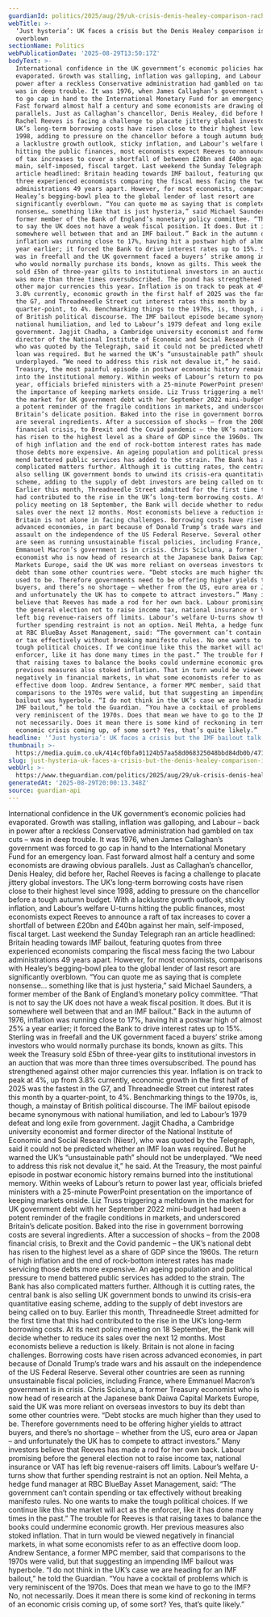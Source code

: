 ```yaml
---
guardianId: politics/2025/aug/29/uk-crisis-denis-healey-comparison-rachel-reeves
webTitle: >-
  ‘Just hysteria’: UK faces a crisis but the Denis Healey comparison is
  overblown
sectionName: Politics
webPublicationDate: '2025-08-29T13:50:17Z'
bodyText: >-
  International confidence in the UK government’s economic policies had
  evaporated. Growth was stalling, inflation was galloping, and Labour – back in
  power after a reckless Conservative administration had gambled on tax cuts –
  was in deep trouble. It was 1976, when James Callaghan’s government was forced
  to go cap in hand to the International Monetary Fund for an emergency loan.
  Fast forward almost half a century and some economists are drawing obvious
  parallels. Just as Callaghan’s chancellor, Denis Healey, did before her,
  Rachel Reeves is facing a challenge to placate jittery global investors. The
  UK’s long-term borrowing costs have risen close to their highest level since
  1998, adding to pressure on the chancellor before a tough autumn budget. With
  a lacklustre growth outlook, sticky inflation, and Labour’s welfare U-turns
  hitting the public finances, most economists expect Reeves to announce a raft
  of tax increases to cover a shortfall of between £20bn and £40bn against her
  main, self-imposed, fiscal target. Last weekend the Sunday Telegraph ran an
  article headlined: Britain heading towards IMF bailout, featuring quotes from
  three experienced economists comparing the fiscal mess facing the two Labour
  administrations 49 years apart. However, for most economists, comparisons with
  Healey’s begging-bowl plea to the global lender of last resort are
  significantly overblown. “You can quote me as saying that is complete
  nonsense… something like that is just hysteria,” said Michael Saunders, a
  former member of the Bank of England’s monetary policy committee. “That is not
  to say the UK does not have a weak fiscal position. It does. But it is
  somewhere well between that and an IMF bailout.” Back in the autumn of 1976,
  inflation was running close to 17%, having hit a postwar high of almost 25% a
  year earlier; it forced the Bank to drive interest rates up to 15%. Sterling
  was in freefall and the UK government faced a buyers’ strike among investors
  who would normally purchase its bonds, known as gilts. This week the Treasury
  sold £5bn of three-year gilts to institutional investors in an auction that
  was more than three times oversubscribed. The pound has strengthened against
  other major currencies this year. Inflation is on track to peak at 4%, up from
  3.8% currently, economic growth in the first half of 2025 was the fastest in
  the G7, and Threadneedle Street cut interest rates this month by a
  quarter-point, to 4%. Benchmarking things to the 1970s, is, though, a mainstay
  of British political discourse. The IMF bailout episode became synonymous with
  national humiliation, and led to Labour’s 1979 defeat and long exile from
  government. Jagjit Chadha, a Cambridge university economist and former
  director of the National Institute of Economic and Social Research (Niesr),
  who was quoted by the Telegraph, said it could not be predicted whether an IMF
  loan was required. But he warned the UK’s “unsustainable path” should not be
  underplayed. “We need to address this risk not devalue it,” he said. At the
  Treasury, the most painful episode in postwar economic history remains burned
  into the institutional memory. Within weeks of Labour’s return to power last
  year, officials briefed ministers with a 25-minute PowerPoint presentation on
  the importance of keeping markets onside. Liz Truss triggering a meltdown in
  the market for UK government debt with her September 2022 mini-budget had been
  a potent reminder of the fragile conditions in markets, and underscored
  Britain’s delicate position. Baked into the rise in government borrowing costs
  are several ingredients. After a succession of shocks – from the 2008
  financial crisis, to Brexit and the Covid pandemic – the UK’s national debt
  has risen to the highest level as a share of GDP since the 1960s. The return
  of high inflation and the end of rock-bottom interest rates has made servicing
  those debts more expensive. An ageing population and political pressure to
  mend battered public services has added to the strain. The Bank has also
  complicated matters further. Although it is cutting rates, the central bank is
  also selling UK government bonds to unwind its crisis-era quantitative easing
  scheme, adding to the supply of debt investors are being called on to buy.
  Earlier this month, Threadneedle Street admitted for the first time that this
  had contributed to the rise in the UK’s long-term borrowing costs. At its next
  policy meeting on 18 September, the Bank will decide whether to reduce its
  sales over the next 12 months. Most economists believe a reduction is likely.
  Britain is not alone in facing challenges. Borrowing costs have risen across
  advanced economies, in part because of Donald Trump’s trade wars and his
  assault on the independence of the US Federal Reserve. Several other countries
  are seen as running unsustainable fiscal policies, including France, where
  Emmanuel Macron’s government is in crisis. Chris Scicluna, a former Treasury
  economist who is now head of research at the Japanese bank Daiwa Capital
  Markets Europe, said the UK was more reliant on overseas investors to buy its
  debt than some other countries were. “Debt stocks are much higher than they
  used to be. Therefore governments need to be offering higher yields to attract
  buyers, and there’s no shortage – whether from the US, euro area or Japan –
  and unfortunately the UK has to compete to attract investors.” Many investors
  believe that Reeves has made a rod for her own back. Labour promising before
  the general election not to raise income tax, national insurance or VAT has
  left big revenue-raisers off limits. Labour’s welfare U-turns show that
  further spending restraint is not an option. Neil Mehta, a hedge fund manager
  at RBC BlueBay Asset Management, said: “The government can’t contain spending
  or tax effectively without breaking manifesto rules. No one wants to make the
  tough political choices. If we continue like this the market will act as the
  enforcer, like it has done many times in the past.” The trouble for Reeves is
  that raising taxes to balance the books could undermine economic growth. Her
  previous measures also stoked inflation. That in turn would be viewed
  negatively in financial markets, in what some economists refer to as an
  effective doom loop. Andrew Sentance, a former MPC member, said that
  comparisons to the 1970s were valid, but that suggesting an impending IMF
  bailout was hyperbole. “I do not think in the UK’s case we are heading for an
  IMF bailout,” he told the Guardian. “You have a cocktail of problems which is
  very reminiscent of the 1970s. Does that mean we have to go to the IMF? No,
  not necessarily. Does it mean there is some kind of reckoning in terms of an
  economic crisis coming up, of some sort? Yes, that’s quite likely.”
headline: '‘Just hysteria’: UK faces a crisis but the IMF bailout talk is overblown'
thumbnail: >-
  https://media.guim.co.uk/414cf0bfa01124b57aa58d068325048bbd84db0b/471_3_2441_1952/500.jpg
slug: just-hysteria-uk-faces-a-crisis-but-the-denis-healey-comparison-is-overblown
webUrl: >-
  https://www.theguardian.com/politics/2025/aug/29/uk-crisis-denis-healey-comparison-rachel-reeves
generatedAt: '2025-08-29T20:00:13.348Z'
source: guardian-api
---
```

International confidence in the UK government’s economic policies had evaporated. Growth was stalling, inflation was galloping, and Labour – back in power after a reckless Conservative administration had gambled on tax cuts – was in deep trouble. It was 1976, when James Callaghan’s government was forced to go cap in hand to the International Monetary Fund for an emergency loan. Fast forward almost half a century and some economists are drawing obvious parallels. Just as Callaghan’s chancellor, Denis Healey, did before her, Rachel Reeves is facing a challenge to placate jittery global investors. The UK’s long-term borrowing costs have risen close to their highest level since 1998, adding to pressure on the chancellor before a tough autumn budget. With a lacklustre growth outlook, sticky inflation, and Labour’s welfare U-turns hitting the public finances, most economists expect Reeves to announce a raft of tax increases to cover a shortfall of between £20bn and £40bn against her main, self-imposed, fiscal target. Last weekend the Sunday Telegraph ran an article headlined: Britain heading towards IMF bailout, featuring quotes from three experienced economists comparing the fiscal mess facing the two Labour administrations 49 years apart. However, for most economists, comparisons with Healey’s begging-bowl plea to the global lender of last resort are significantly overblown. “You can quote me as saying that is complete nonsense… something like that is just hysteria,” said Michael Saunders, a former member of the Bank of England’s monetary policy committee. “That is not to say the UK does not have a weak fiscal position. It does. But it is somewhere well between that and an IMF bailout.” Back in the autumn of 1976, inflation was running close to 17%, having hit a postwar high of almost 25% a year earlier; it forced the Bank to drive interest rates up to 15%. Sterling was in freefall and the UK government faced a buyers’ strike among investors who would normally purchase its bonds, known as gilts. This week the Treasury sold £5bn of three-year gilts to institutional investors in an auction that was more than three times oversubscribed. The pound has strengthened against other major currencies this year. Inflation is on track to peak at 4%, up from 3.8% currently, economic growth in the first half of 2025 was the fastest in the G7, and Threadneedle Street cut interest rates this month by a quarter-point, to 4%. Benchmarking things to the 1970s, is, though, a mainstay of British political discourse. The IMF bailout episode became synonymous with national humiliation, and led to Labour’s 1979 defeat and long exile from government. Jagjit Chadha, a Cambridge university economist and former director of the National Institute of Economic and Social Research (Niesr), who was quoted by the Telegraph, said it could not be predicted whether an IMF loan was required. But he warned the UK’s “unsustainable path” should not be underplayed. “We need to address this risk not devalue it,” he said. At the Treasury, the most painful episode in postwar economic history remains burned into the institutional memory. Within weeks of Labour’s return to power last year, officials briefed ministers with a 25-minute PowerPoint presentation on the importance of keeping markets onside. Liz Truss triggering a meltdown in the market for UK government debt with her September 2022 mini-budget had been a potent reminder of the fragile conditions in markets, and underscored Britain’s delicate position. Baked into the rise in government borrowing costs are several ingredients. After a succession of shocks – from the 2008 financial crisis, to Brexit and the Covid pandemic – the UK’s national debt has risen to the highest level as a share of GDP since the 1960s. The return of high inflation and the end of rock-bottom interest rates has made servicing those debts more expensive. An ageing population and political pressure to mend battered public services has added to the strain. The Bank has also complicated matters further. Although it is cutting rates, the central bank is also selling UK government bonds to unwind its crisis-era quantitative easing scheme, adding to the supply of debt investors are being called on to buy. Earlier this month, Threadneedle Street admitted for the first time that this had contributed to the rise in the UK’s long-term borrowing costs. At its next policy meeting on 18 September, the Bank will decide whether to reduce its sales over the next 12 months. Most economists believe a reduction is likely. Britain is not alone in facing challenges. Borrowing costs have risen across advanced economies, in part because of Donald Trump’s trade wars and his assault on the independence of the US Federal Reserve. Several other countries are seen as running unsustainable fiscal policies, including France, where Emmanuel Macron’s government is in crisis. Chris Scicluna, a former Treasury economist who is now head of research at the Japanese bank Daiwa Capital Markets Europe, said the UK was more reliant on overseas investors to buy its debt than some other countries were. “Debt stocks are much higher than they used to be. Therefore governments need to be offering higher yields to attract buyers, and there’s no shortage – whether from the US, euro area or Japan – and unfortunately the UK has to compete to attract investors.” Many investors believe that Reeves has made a rod for her own back. Labour promising before the general election not to raise income tax, national insurance or VAT has left big revenue-raisers off limits. Labour’s welfare U-turns show that further spending restraint is not an option. Neil Mehta, a hedge fund manager at RBC BlueBay Asset Management, said: “The government can’t contain spending or tax effectively without breaking manifesto rules. No one wants to make the tough political choices. If we continue like this the market will act as the enforcer, like it has done many times in the past.” The trouble for Reeves is that raising taxes to balance the books could undermine economic growth. Her previous measures also stoked inflation. That in turn would be viewed negatively in financial markets, in what some economists refer to as an effective doom loop. Andrew Sentance, a former MPC member, said that comparisons to the 1970s were valid, but that suggesting an impending IMF bailout was hyperbole. “I do not think in the UK’s case we are heading for an IMF bailout,” he told the Guardian. “You have a cocktail of problems which is very reminiscent of the 1970s. Does that mean we have to go to the IMF? No, not necessarily. Does it mean there is some kind of reckoning in terms of an economic crisis coming up, of some sort? Yes, that’s quite likely.”
